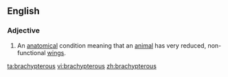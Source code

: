 ==English==

===Adjective===
{{en-adj|-}}

# {{zoology}} An [[anatomical]] condition meaning that an [[animal]] has very reduced, non-functional [[wings]].

[[ta:brachypterous]]
[[vi:brachypterous]]
[[zh:brachypterous]]